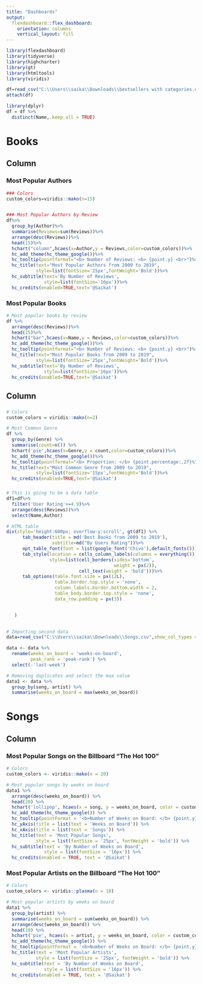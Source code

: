 ---
title: "Dashboards"
output: 
  flexdashboard::flex_dashboard:
    orientation: columns
    vertical_layout: fill
---

```{r setup, include=FALSE}
library(flexdashboard)
library(tidyverse)
library(highcharter)
library(gt)
library(htmltools)
library(viridis)
```


```{r}
df=read_csv("C:\\Users\\saika\\Downloads\\bestsellers with categories.csv",show_col_types = FALSE)
attach(df)
```


```{r}
library(dplyr)
df = df %>% 
  distinct(Name,.keep_all = TRUE) 
```

Books
================================================================================

Column {.tabset .tabset-fade data-width=650}
--------------------------------------------------------------------------------

### Most Popular Authors

```{r}
### Colors
custom_colors=viridis::mako(n=15)


### Most Popular Authors by Review
df%>%
  group_by(Author)%>%
  summarise(Reviews=sum(Reviews))%>%
  arrange(desc(Reviews))%>%
  head(15)%>%
  hchart("column",hcaes(x=Author,y = Reviews,color=custom_colors))%>%
  hc_add_theme(hc_theme_google())%>%
  hc_tooltip(pointformat="<b> Number of Reviews: <b> {point.y} <br>")%>%
  hc_title(text="Most Popular Authors from 2009 to 2019",
           style=list(fontSize='25px',fontWeight='Bold'))%>%
  hc_subtitle(text='By Number of Reviews',
              style=list(fontSize='16px'))%>%
  hc_credits(enabled=TRUE,text='@Saikat')


```

### Most Popular Books

```{r}
# Most popular books by review 
df %>%
  arrange(desc(Reviews))%>%
  head(15)%>%
  hchart("bar",hcaes(x=Name,y = Reviews,color=custom_colors))%>%
  hc_add_theme(hc_theme_google())%>%
  hc_tooltip(pointformat="<b> Number of Reviews: <b> {point.y} <br>")%>%
  hc_title(text="Most Popular Books from 2009 to 2019",
           style=list(fontSize='25px',fontWeight='Bold'))%>%
  hc_subtitle(text='By Number of Reviews',
              style=list(fontSize='16px'))%>%
  hc_credits(enabled=TRUE,text='@Saikat')
```

Column {data-width=350}
--------------------------------------------------------------------------------
### {.no-padding}

```{r}
# Colors
custom_colors = viridis::mako(n=2)

# Most Common Genre
df %>%
  group_by(Genre) %>%
  summarise(count=n()) %>%
  hchart('pie',hcaes(x=Genre,y = count,color=custom_colors))%>%
  hc_add_theme(hc_theme_google())%>%
  hc_tooltip(pointformat="<b> Proportion: </b> {point.percentage:,2f}%")%>%
  hc_title(text="Most Common Genre from 2009 to 2019",
           style=list(fontSize='15px',fontWeight='Bold'))%>%
  hc_credits(enabled=TRUE,text='@Saikat')
```

### {.no-padding}

```{r}
# This is going to be a data table
df1=df%>%
  filter('User Rating'>=4.9)%>%
  arrange(desc(Reviews))%>%
  select(Name,Author)

# HTML table
div(style='height:600px; overflow-y:scroll', gt(df1) %>%
      tab_header(title = md('Best Books from 2009 to 2019'),
                 subtitle=md("By Users Rating"))%>%
      opt_table_font(font = list(google_font('Chivo'),default_fonts()))%>%
      tab_style(location = cells_column_labels(columns = everything()),
                style=list(cell_borders(sides='bottom',
                                        weight = px(2)),
                           cell_text(weight = 'bold')))%>%
      tab_options(table.font.size = px(12L),
                  table.border.top.style = 'none',
                  column_labels.border.bottom.width = 2,
                  table_body.border.top.style = 'none',
                  data_row.padding = px(3)) 


   )
  
```


```{r}
# Importing second data
data=read_csv("C:\\Users\\saika\\Downloads\\Songs.csv",show_col_types = FALSE)

data <- data %>% 
  rename(weeks_on_board = 'weeks-on-board',
         peak_rank = 'peak-rank') %>% 
  select(-'last-week')

# Removing duplicates and select the max value
data1 <- data %>% 
  group_by(song, artist) %>% 
  summarise(weeks_on_board = max(weeks_on_board))

```

Songs {data-orientation=rows}
=======================================================================
Column {.tabset .tabset-fade data-width=650}
-----------------------------------------------------------------------

### Most Popular Songs on the Billboard "The Hot 100" {data-width=500 data-height=600}

```{r fig.height=5}
# Colors
custom_colors <- viridis::mako(n = 20)

# Most popular songs by weeks on board
data1 %>% 
  arrange(desc(weeks_on_board)) %>% 
  head(20) %>% 
  hchart('lollipop', hcaes(x = song, y = weeks_on_board, color = custom_colors)) %>% 
  hc_add_theme(hc_theme_google()) %>% 
  hc_tooltip(pointFormat = '<b>Number of Weeks on Board: </b> {point.y} <br>') %>% 
  hc_yAxis(title = list(text = 'Weeks on Board')) %>% 
  hc_xAxis(title = list(text = 'Songs')) %>% 
  hc_title(text = 'Most Popular Songs',
           style = list(fontSize = '25px', fontWeight = 'bold')) %>% 
  hc_subtitle(text = 'By Number of Weeks on Board',
              style = list(fontSize = '16px')) %>% 
  hc_credits(enabled = TRUE, text = '@Saikat')
```


### Most Popular Artists on the Billboard "The Hot 100" {data-width=500 data-height=600}

```{r fig.height=5}
# Colors
custom_colors <- viridis::plasma(n = 10)

# Most popular artists by weeks on board
data1 %>% 
  group_by(artist) %>% 
  summarise(weeks_on_board = sum(weeks_on_board)) %>% 
  arrange(desc(weeks_on_board)) %>% 
  head(10) %>% 
  hchart('pie', hcaes(x = artist, y = weeks_on_board, color = custom_colors)) %>% 
  hc_add_theme(hc_theme_google()) %>% 
  hc_tooltip(pointFormat = '<b>Number of Weeks on Board: </b> {point.y} <br>') %>% 
  hc_title(text = 'Most Popular Artists',
           style = list(fontSize = '25px', fontWeight = 'bold')) %>% 
  hc_subtitle(text = 'By Number of Weeks on Board',
              style = list(fontSize = '16px')) %>% 
  hc_credits(enabled = TRUE, text = '@Saikat')
```


